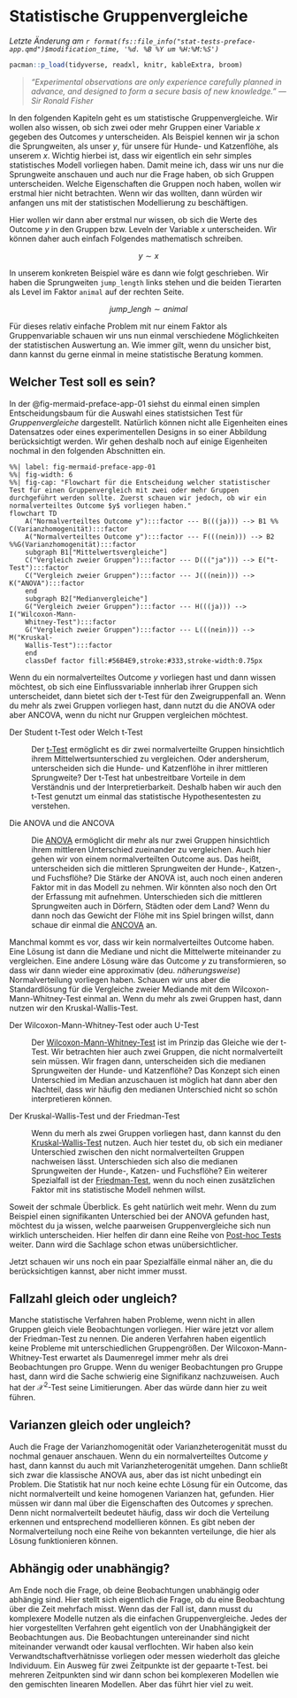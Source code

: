 # Statistische Gruppenvergleiche

*Letzte Änderung am `r format(fs::file_info("stat-tests-preface-app.qmd")$modification_time, '%d. %B %Y um %H:%M:%S')`*

```r
pacman::p_load(tidyverse, readxl, knitr, kableExtra, broom)
```

> *"Experimental observations are only experience carefully planned in advance, and designed to form a secure basis of new knowledge." --- Sir Ronald Fisher*

In den folgenden Kapiteln geht es um statistische Gruppenvergleiche. Wir wollen also wissen, ob sich zwei oder mehr Gruppen einer Variable $x$ gegeben des Outcomes $y$ unterscheiden. Als Beispiel kennen wir ja schon die Sprungweiten, als unser $y$, für unsere für Hunde- und Katzenflöhe, als unserem $x$. Wichtig hierbei ist, dass wir eigentlich ein sehr simples statistisches Modell vorliegen haben. Damit meine ich, dass wir uns nur die Sprungweite anschauen und auch nur die Frage haben, ob sich Gruppen unterscheiden. Welche Eigenschaften die Gruppen noch haben, wollen wir erstmal hier nicht betrachten. Wenn wir das wollten, dann würden wir anfangen uns mit der statistischen Modellierung zu beschäftigen.

Hier wollen wir dann aber erstmal nur wissen, ob sich die Werte des Outcome $y$ in den Gruppen bzw. Leveln der Variable $x$ unterscheiden. Wir können daher auch einfach Folgendes mathematisch schreiben.

$$
y \sim x
$$

In unserem konkreten Beispiel wäre es dann wie folgt geschrieben. Wir haben die Sprungweiten `jump_length` links stehen und die beiden Tierarten als Level im Faktor `animal` auf der rechten Seite.

$$
jump\_lengh \sim animal
$$

Für dieses relativ einfache Problem mit nur einem Faktor als Gruppenvariable schauen wir uns nun einmal verschiedene Möglichkeiten der statistischen Auswertung an. Wie immer gilt, wenn du unsicher bist, dann kannst du gerne einmal in meine statistische Beratung kommen.

## Welcher Test soll es sein?

In der @fig-mermaid-preface-app-01 siehst du einmal einen simplen Entscheidungsbaum für die Auswahl eines statistsichen Test für *Gruppenvergleiche* dargestellt. Natürlich können nicht alle Eigenheiten eines Datensatzes oder eines experimentellen Designs in so einer Abbildung berücksichtigt werden. Wir gehen deshalb noch auf einige Eigenheiten nochmal in den folgenden Abschnitten ein.

```mermaid
%%| label: fig-mermaid-preface-app-01
%%| fig-width: 6
%%| fig-cap: "Flowchart für die Entscheidung welcher statistischer Test für einen Gruppenvergleich mit zwei oder mehr Gruppen durchgeführt werden sollte. Zuerst schauen wir jedoch, ob wir ein normalverteiltes Outcome $y$ vorliegen haben."
flowchart TD
    A("Normalverteiltes Outcome y"):::factor --- B(((ja))) --> B1 %% C(Varianzhomogenität):::factor 
    A("Normalverteiltes Outcome y"):::factor --- F(((nein))) --> B2 %%G(Varianzhomogenität):::factor 
    subgraph B1["Mittelwertsvergleiche"]
    C("Vergleich zweier Gruppen"):::factor --- D((("ja"))) --> E("t-Test"):::factor
    C("Vergleich zweier Gruppen"):::factor --- J(((nein))) --> K("ANOVA"):::factor 
    end
    subgraph B2["Medianvergleiche"]
    G("Vergleich zweier Gruppen"):::factor --- H(((ja))) --> I("Wilcoxon-Mann-
    Whitney-Test"):::factor  
    G("Vergleich zweier Gruppen"):::factor --- L(((nein))) --> M("Kruskal-
    Wallis-Test"):::factor  
    end
    classDef factor fill:#56B4E9,stroke:#333,stroke-width:0.75px

```

Wenn du ein normalverteiltes Outcome $y$ vorliegen hast und dann wissen möchtest, ob sich eine Einflussvariable innherlab ihrer Gruppen sich unterscheidet, dann bietet sich der t-Test für den Zweigruppenfall an. Wenn du mehr als zwei Gruppen vorliegen hast, dann nutzt du die ANOVA oder aber ANCOVA, wenn du nicht nur Gruppen vergleichen möchtest.

Der Student t-Test oder Welch t-Test

:   Der [t-Test](#sec-ttest) ermöglicht es dir zwei normalverteilte Gruppen hinsichtlich ihrem Mittelwertsunterschied zu vergleichen. Oder andersherum, unterscheiden sich die Hunde- und Katzenflöhe in ihrer mittleren Sprungweite? Der t-Test hat unbestreitbare Vorteile in dem Verständnis und der Interpretierbarkeit. Deshalb haben wir auch den t-Test genutzt um einmal das statistische Hypothesentesten zu verstehen.

Die ANOVA und die ANCOVA

:   Die [ANOVA](#sec-anova) ermöglicht dir mehr als nur zwei Gruppen hinsichtlich ihrem mittleren Unterschied zueinander zu vergleichen. Auch hier gehen wir von einem normalverteilten Outcome aus. Das heißt, unterscheiden sich die mittleren Sprungweiten der Hunde-, Katzen-, und Fuchsflöhe? Die Stärke der ANOVA ist, auch noch einen anderen Faktor mit in das Modell zu nehmen. Wir könnten also noch den Ort der Erfassung mit aufnehmen. Unterschieden sich die mittleren Sprungweiten auch in Dörfern, Städten oder dem Land? Wenn du dann noch das Gewicht der Flöhe mit ins Spiel bringen willst, dann schaue dir einmal die [ANCOVA](#sec-ancova) an.

Manchmal kommt es vor, dass wir kein normalverteiltes Outcome haben. Eine Lösung ist dann die Mediane und nicht die Mittelwerte miteinander zu vergleichen. Eine andere Lösung wäre das Outcome $y$ zu transformieren, so dass wir dann wieder eine approximativ (deu. *näherungsweise*) Normalverteilung vorliegen haben. Schauen wir uns aber die Standardlösung für die Vergleiche zweier Mediande mit dem Wilcoxon-Mann-Whitney-Test einmal an. Wenn du mehr als zwei Gruppen hast, dann nutzen wir den Kruskal-Wallis-Test.

Der Wilcoxon-Mann-Whitney-Test oder auch U-Test

:   Der [Wilcoxon-Mann-Whitney-Test](#sec-utest) ist im Prinzip das Gleiche wie der t-Test. Wir betrachten hier auch zwei Gruppen, die nicht normalverteilt sein müssen. Wir fragen dann, unterscheiden sich die medianen Sprungweiten der Hunde- und Katzenflöhe? Das Konzept sich einen Unterschied im Median anzuschauen ist möglich hat dann aber den Nachteil, dass wir häufig den medianen Unterschied nicht so schön interpretieren können.

Der Kruskal-Wallis-Test und der Friedman-Test

:   Wenn du merh als zwei Gruppen vorliegen hast, dann kannst du den [Kruskal-Wallis-Test](#sec-kruskal) nutzen. Auch hier testet du, ob sich ein medianer Unterschied zwischen den nicht normalverteilten Gruppen nachweisen lässt. Unterschieden sich also die medianen Sprungweiten der Hunde-, Katzen- und Fuchsflöhe? Ein weiterer Spezialfall ist der [Friedman-Test](#sec-friedman), wenn du noch einen zusätzlichen Faktor mit ins statistische Modell nehmen willst.

Soweit der schmale Überblick. Es geht natürlich weit mehr. Wenn du zum Beispiel einen signifikanten Unterschied bei der ANOVA gefunden hast, möchtest du ja wissen, welche paarweisen Gruppenvergleiche sich nun wirklich unterscheiden. Hier helfen dir dann eine Reihe von [Post-hoc Tests](#sec-posthoc) weiter. Dann wird die Sachlage schon etwas unübersichtlicher.

Jetzt schauen wir uns noch ein paar Spezialfälle einmal näher an, die du berücksichtigen kannst, aber nicht immer musst.

## Fallzahl gleich oder ungleich?

Manche statistische Verfahren haben Probleme, wenn nicht in allen Gruppen gleich viele Beobachtungen vorliegen. Hier wäre jetzt vor allem der Friedman-Test zu nennen. Die anderen Verfahren haben eigentlich keine Probleme mit unterschiedlichen Gruppengrößen. Der Wilcoxon-Mann-Whitney-Test erwartet als Daumenregel immer mehr als drei Beobachtungen pro Gruppe. Wenn du weniger Beobachtungen pro Gruppe hast, dann wird die Sache schwierig eine Signifikanz nachzuweisen. Auch hat der $\mathcal{X}^2$-Test seine Limitierungen. Aber das würde dann hier zu weit führen.

## Varianzen gleich oder ungleich?

Auch die Frage der Varianzhomogenität oder Varianzheterogenität musst du nochmal genauer anschauen. Wenn du ein normalverteiltes Outcome $y$ hast, dann kannst du auch mit Varianzheterogenität umgehen. Dann schließt sich zwar die klassische ANOVA aus, aber das ist nicht unbedingt ein Problem. Die Statistik hat nur noch keine echte Lösung für ein Outcome, das nicht normalverteilt und keine homogenen Varianzen hat, gefunden. Hier müssen wir dann mal über die Eigenschaften des Outcomes $y$ sprechen. Denn nicht normalverteilt bedeutet häufig, dass wir doch die Verteilung erkennen und entsprechend modellieren können. Es gibt neben der Normalverteilung noch eine Reihe von bekannten verteilunge, die hier als Lösung funktionieren können.

## Abhängig oder unabhängig?

Am Ende noch die Frage, ob deine Beobachtungen unabhängig oder abhängig sind. Hier stellt sich eigentlich die Frage, ob du eine Beobachtung über die Zeit mehrfach misst. Wenn das der Fall ist, dann musst du komplexere Modelle nutzen als die einfachen Gruppenvergleiche. Jedes der hier vorgestellten Verfahren geht eigentlich von der Unabhängigkeit der Beobachtungen aus. Die Beobachtungen untereinander sind nicht miteinander verwandt oder kausal verflochten. Wir haben also kein Verwandtschaftverhätnisse vorliegen oder messen wiederholt das gleiche Individuum. Ein Ausweg für zwei Zeitpunkte ist der gepaarte t-Test. bei mehreren Zeitpunkten sind wir dann schon bei komplexeren Modellen wie den gemischten linearen Modellen. Aber das führt hier viel zu weit.
